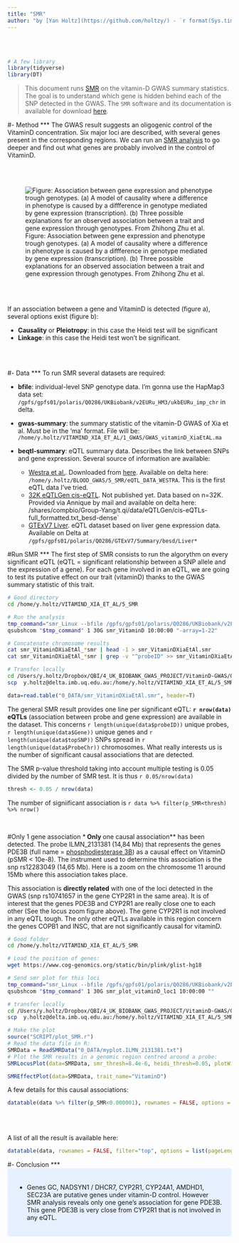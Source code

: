 ```yaml
---
title: "SMR"
author: "by [Yan Holtz](https://github.com/holtzy/) - `r format(Sys.time(), '%d %B %Y')`"
---
```


<br><br>
```r
# A few library
library(tidyverse)
library(DT)
```


>This document runs [SMR](http://www.nature.com/ng/journal/vaop/ncurrent/full/ng.3538.html) on the vitamin-D GWAS summary statistics. The goal is to understand which gene is hidden behind each of the SNP detected in the GWAS. The `SMR` software and its documentation is available for download [here](http://cnsgenomics.com/software/smr/#Download).




#- Method
***
The GWAS result suggests an oligogenic control of the VitaminD concentration. Six major loci are described, with several genes present in the corresponding regions. We can run an [SMR analysis](http://cnsgenomics.com/software/smr/#Overview) to go deeper and find out what genes are probably involved in the control of VitaminD.


<br><br>
<div align="center">
![Figure: Association between gene expression and phenotype trough genotypes. (a) A model of causality where a difference in phenotype is caused by a diffference in genotype mediated by gene expression (transcription). (b) Three possible explanations for an observed association between a trait and gene expression through genotypes. From Zhihong Zhu et al.](IMG/smr_explanation.png)
</div>
<br><br>

If an association between a gene and VitaminD is detected (figure a), several options exist (figure b): 

- **Causality** or **Pleiotropy**: in this case the Heidi test will be significant
- **Linkage**: in this case the Heidi test won't be significant.


<br><br>






#- Data
***
To run SMR several datasets are required:

- **bfile**: individual-level SNP genotype data. I'm gonna use the HapMap3 data set: `/gpfs/gpfs01/polaris/Q0286/UKBiobank/v2EURu_HM3/ukbEURu_imp_chr` in delta.
- **gwas-summary**: the summary statistic of the vitamin-D GWAS of Xia et al. Must be in the 'ma' format. File will be: `/home/y.holtz/VITAMIND_XIA_ET_AL/1_GWAS/GWAS_vitaminD_XiaEtAL.ma`
- **beqtl-summary**: eQTL summary data. Describes the link between SNPs and gene expression. Several source of information are available:

    - [Westra et al.](https://www.ncbi.nlm.nih.gov/pubmed/24013639). Downloaded from [here](http://cnsgenomics.com/software/smr/#Download). Available on delta here: `/home/y.holtz/BLOOD_GWAS/5_SMR/eQTL_DATA_WESTRA`. This is the first eQTL data I've tried.
    - [32K eQTLGen cis-eQTL](). Not published yet. Data based on n=32K. Provided via Annique by mail and available on delta here: /shares/compbio/Group-Yang/t.qi/data/eQTLGen/cis-eQTLs-full_formatted.txt_besd-dense`
    - [GTExV7 Liver](). eQTL dataset based on liver gene expression data. Available on Delta at `/gpfs/gpfs01/polaris/Q0286/GTExV7/Summary/besd/Liver*`






#Run SMR
***
The first step of SMR consists to run the algorythm on every significant eQTL (eQTL = significant relationship between a SNP allele and the expression of a gene). For each gene involved in an eQTL, we are going to test its putative effect on our trait (vitaminD) thanks to the GWAS summary statistic of this trait.
```bash
# Good directory
cd /home/y.holtz/VITAMIND_XIA_ET_AL/5_SMR

# Run the analysis
tmp_command="smr_Linux --bfile /gpfs/gpfs01/polaris/Q0286/UKBiobank/v2EURu_HM3/ukbEURu_imp_chr{TASK_ID}_v2_HM3_QC --gwas-summary /home/y.holtz/VITAMIND_XIA_ET_AL/1_GWAS/GWAS_vitaminD_XiaEtAL.ma --beqtl-summary /home/y.holtz/BLOOD_GWAS/5_SMR/eQTL_DATA_WESTRA/westra_eqtl_hg18 --out smr_VitaminDXiaEtAl_{TASK_ID} --thread-num 1"
qsubshcom "$tmp_command" 1 30G smr_VitaminD 10:00:00 "-array=1-22"

# Concatenate chromosome results
cat smr_VitaminDXiaEtAl_*smr | head -1 > smr_VitaminDXiaEtAl.smr
cat smr_VitaminDXiaEtAl_*smr | grep -v "^probeID" >> smr_VitaminDXiaEtAl.smr

# Transfer locally
cd /Users/y.holtz/Dropbox/QBI/4_UK_BIOBANK_GWAS_PROJECT/VitaminD-GWAS/0_DATA
scp  y.holtz@delta.imb.uq.edu.au:/home/y.holtz/VITAMIND_XIA_ET_AL/5_SMR/smr_VitaminDXiaEtAl.smr  .
```

```r
data=read.table("0_DATA/smr_VitaminDXiaEtAl.smr", header=T)
```
The general SMR result provides one line per significant eQTL: **`r nrow(data)` eQTLs** (association between probe and gene expression) are available in the dataset. This concerns `r length(unique(data$probeID))` unique probes, `r length(unique(data$Gene))` unique genes and `r length(unique(data$topSNP))` SNPs spread in `r length(unique(data$ProbeChr))` chromosomes. What really interests us is the number of significant causal associations that are detected. 

The SMR p-value threshold taking into account multiple testing is 0.05 divided by the number of SMR test. It is thus `r 0.05/nrow(data)`
```r
thresh <- 0.05 / nrow(data)
```

The number of signiificant association is `r data %>% filter(p_SMR<thresh) %>% nrow()`

<br>








#Only 1 gene association
***
Only **one causal association** has been detected. The probe ILMN_2131381 (14,84 Mb) that represents the genes PDE3B (full name = [phosphodiesterase 3B](https://www.ncbi.nlm.nih.gov/gene/5140)) as a causal effect on VitaminD (pSMR < 10e-8). The instrument used to determine this association is the snp rs12283049 (14,65 Mb). Here is a zoom on the chromosome 11 around 15Mb where this association takes place.  

This association is **directly related** with one of the loci detected in the GWAS (snp rs10741657 in the gene CYP2R1 in the same area). It is of interest that the genes PDE3B and CYP2R1 are really close one to each other (See the locus zoom figure above). The gene CYP2R1 is not involved in any eQTL tough. The only other eQTLs available in this region concern the genes COPB1 and INSC, that are not significantly causal for vitaminD.

```bash
# Good folder
cd /home/y.holtz/VITAMIND_XIA_ET_AL/5_SMR

# Load the position of genes:
wget https://www.cog-genomics.org/static/bin/plink/glist-hg18

# Send smr plot for this loci
tmp_command="smr_Linux --bfile /gpfs/gpfs01/polaris/Q0286/UKBiobank/v2EURu_HM3/ukbEURu_imp_chr11_v2_HM3_QC --gwas-summary /home/y.holtz/VITAMIND_XIA_ET_AL/1_GWAS/GWAS_vitaminD_XiaEtAL.ma --beqtl-summary /home/y.holtz/BLOOD_GWAS/5_SMR/eQTL_DATA_WESTRA/westra_eqtl_hg18 --out myplot --plot --probe ILMN_2131381	 --probe-wind 500 --gene-list /home/y.holtz/BLOOD_GWAS/5_SMR/glist-hg18"
qsubshcom "$tmp_command" 1 30G smr_plot_vitaminD_loc1 10:00:00 ""

# transfer locally
cd /Users/y.holtz/Dropbox/QBI/4_UK_BIOBANK_GWAS_PROJECT/VitaminD-GWAS/0_DATA
scp  y.holtz@delta.imb.uq.edu.au:/home/y.holtz/VITAMIND_XIA_ET_AL/5_SMR/plot/myplot*  .
```

```r
# Make the plot
source("SCRIPT/plot_SMR.r") 
# Read the data file in R:
SMRData = ReadSMRData("0_DATA/myplot.ILMN_2131381.txt")
# Plot the SMR results in a genomic region centred around a probe:
SMRLocusPlot(data=SMRData, smr_thresh=8.4e-6, heidi_thresh=0.05, plotWindow=1000, max_anno_probe=16)
```

```r
SMREffectPlot(data=SMRData, trait_name="VitaminD") 
```


A few details for this causal associations:
```r
datatable(data %>% filter(p_SMR<0.000001), rownames = FALSE, options = list(pageLength = 5, scrollX=T, dom='t') )
```

<br><br>

A list of all the result is available here:
```r
datatable(data, rownames = FALSE, filter="top", options = list(pageLength = 5, scrollX=T) )
```



#- Conclusion
***
<style>
div.blue { background-color:#e6f0ff; border-radius: 5px; padding: 20px;}
</style>
<div class = "blue">


- Genes GC, NADSYN1 / DHCR7, CYP2R1, CYP24A1, AMDHD1, SEC23A are putative genes under vitamin-D control. However SMR analysis reveals only one gene's association for gene PDE3B. This gene PDE3B is very close from CYP2R1 that is not involved in any eQTL.



</div>















